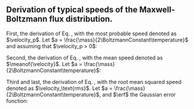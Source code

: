 ::: {.column-page-right}
::: {.callout-note}
# Derivation of typical speeds of the Maxwell-Boltzmann flux distribution.

First, the derivation of Eq. \eqref{eq:mbfd_most_probable_speed}, with the most probable speed denoted as $\velocity_p$. Let $a = \frac{\mass}{2\BoltzmannConstant\temperature}$ and assuming that $\velocity_p > 0$:
\begin{alignat*}{3}
    && \left. \frac{df(\velocity)}{d\velocity}\right|_{\velocity_p} =\; \frac{d}{d\velocity} \left[ 2 \cdot \left(\frac{\mass}{2\BoltzmannConstant\temperature}\right)^2 \cdot \velocity^3 \cdot \exp\left( -\frac{\mass\velocity^2}{2\BoltzmannConstant\temperature}\right)\right]_{\velocity_p} &= 0 \\
    \Rightarrow && \left[3\velocity_p^2 \cdot \exp\left( -a\velocity_p^2 \right) - 2a\velocity_p^4 \cdot \exp\left( -a\velocity_p^2 \right) \right] &= 0 \nonumber \\
    \Rightarrow &&\; \velocity_p = \sqrt{\frac{3}{2a}} &= \sqrt{\frac{3\BoltzmannConstant\temperature}{\mass}}.
\end{alignat*}


Second, the derivation of Eq. \eqref{eq:mbfd_mean_speed}, with the mean speed denoted as $\meanof{\velocity}$. Let $a = \frac{\mass}{2\BoltzmannConstant\temperature}$:
\begin{align*}
    % \meanof{\velocity} &= \int_0^\infty \velocity f(\velocity) d\velocity = 2 \left(\frac{\mass}{2\BoltzmannConstant\temperature}\right)^2 \cdot \int_0^\infty \velocity^4 \exp\left(-\frac{\mass\velocity^2}{2\BoltzmannConstant\temperature}\right) d\velocity = 2 a^2 \int_0^\infty \velocity^4 \exp\left(- a\velocity^2\right) d\velocity \\
    \meanof{\velocity} &= \int_0^\infty \velocity f(\velocity) d\velocity = 2 a^2 \int_0^\infty \velocity^4 \exp\left(- a\velocity^2\right) d\velocity \\
    \Rightarrow\qquad \meanof{\velocity} &= \left[ \frac{3\sqrt{\pi}\erf\left(\sqrt{a}\velocity\right)}{4\sqrt{a}} - \frac{\velocity\exp\left(-a\velocity^2\right) \cdot \left(2a\velocity^2 + 3\right)}{2} \right]_0^\infty \\
    \Rightarrow\qquad \meanof{\velocity} &= \sqrt{\frac{9\pi}{16a}} = \sqrt{\frac{9\pi\BoltzmannConstant\temperature}{8\mass}} = \sqrt{\frac{3\pi}{8}}\,\cdot \velocity_p.
\end{align*}


Third and last, the derivation of Eq. \eqref{eq:mbfd_rms_speed}, with the root mean squared speed denoted as $\velocity_\text{rms}$. Let $a = \frac{\mass}{2\BoltzmannConstant\temperature}$, and $\erf$ the Gaussian error function:
\begin{align*}
    \velocity_\text{rms} &= \sqrt{\meanof{\velocity^2}} = \left(\int_0^\infty \velocity^2 f(\velocity) d\velocity \right)^{1/2} = \left( \int_0^\infty 2a^2 \velocity^5 \exp\left(-a\velocity^2\right) d\velocity\right)^{1/2} \\
    \Rightarrow\qquad \velocity_\text{rms} &= \left( \left[-\frac{\exp\left(-a\velocity^2\right) \left(a^2\velocity^4 + 2a\velocity^2 + 2 \right)}{a}\right]_0^\infty \right)^{1/2} \\
    \Rightarrow\qquad \velocity_\text{rms} &= \left(\frac{2}{a}\right)^{1/2} = \sqrt{\frac{2\BoltzmannConstant\temperature}{\mass}} = \sqrt{\frac{2}{3}}\,\cdot \velocity_p.
\end{align*}
:::
:::